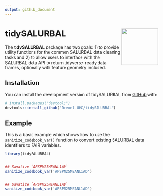 ```yaml
---
output: github_document
---
```


<!-- README.md is generated from README.Rmd. Please edit that file -->


# tidySALURBAL <img src="man/figures/tidySALURBAL.png" align="right" alt="" width="120" />

<!-- badges: start -->
<!-- badges: end -->

The **tidySALURBAL** package has two goals: 1) to provide utility functions for the common SALURBAL data cleaning tasks and 2) to allow users to interface with the SALURBAL data API to return tidyverse-ready data frames, optionally with feature geometry included.

## Installation

You can install the development version of tidySALURBAL from [GitHub](https://github.com/) with:

``` r
# install.packages("devtools")
devtools::install_github("Drexel-UHC/tidySALURBAL")
```

## Example

This is a basic example which shows how to use the `sanitize_codebook_var()` function to convert existing SALURBAL data identifiers to FAIR variables.   

```r
library(tidySALURBAL)


## Sanatize `APSPM25MEANL1AD`
sanitize_codebook_var('APSPM25MEANL1AD')


## Sanatize `APSPM25MEANL1AD`
sanitize_codebook_var('APSPM25MEANL1AD')
```

 

